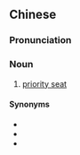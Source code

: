 {{also|博爱座}}
==Chinese==
{{zh-forms|s=博爱座|type=21}}

===Pronunciation===
{{zh-pron
|m=bó'àizuò
|cat=n
}}

===Noun===
{{zh-noun}}

# [[priority seat]]

====Synonyms====
* {{zh-l|愛心專座}}
* {{zh-l|愛心座位}}
* {{zh-l|老弱病殘孕專座}}